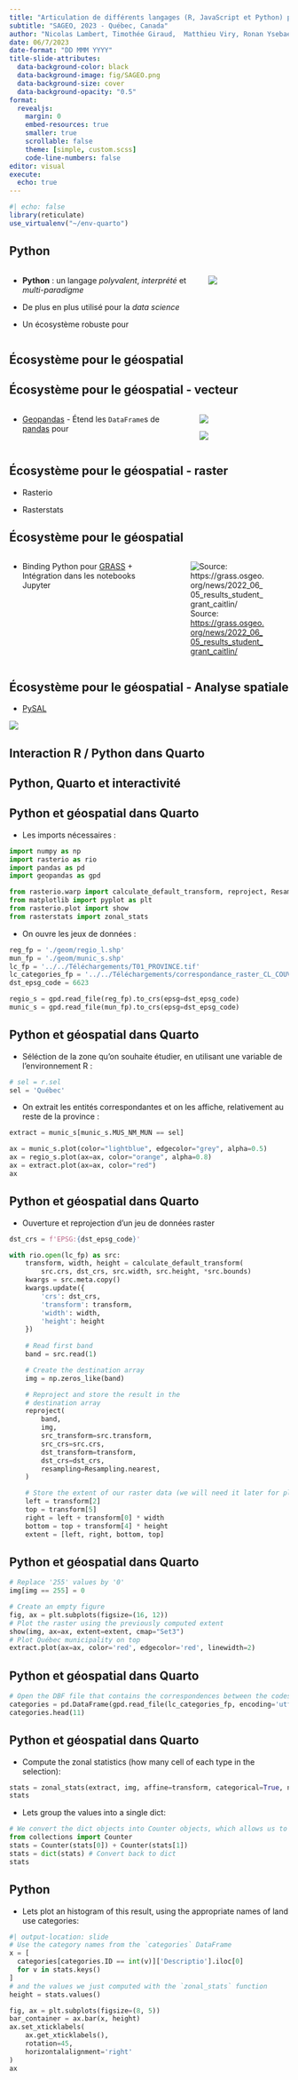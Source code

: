 ```yaml
---
title: "Articulation de différents langages (R, JavaScript et Python) pour la géovisualisation avec Quarto"
subtitle: "SAGEO, 2023 - Québec, Canada"
author: "Nicolas Lambert, Timothée Giraud,  Matthieu Viry, Ronan Ysebaert"
date: 06/7/2023
date-format: "DD MMM YYYY"
title-slide-attributes:
  data-background-color: black
  data-background-image: fig/SAGEO.png
  data-background-size: cover
  data-background-opacity: "0.5"
format:
  revealjs:
    margin: 0
    embed-resources: true
    smaller: true
    scrollable: false
    theme: [simple, custom.scss]
    code-line-numbers: false
editor: visual
execute:
  echo: true
---
```


```r
#| echo: false
library(reticulate)
use_virtualenv("~/env-quarto")
```

## Python

::: columns
::: {.column width="70%"}
- **Python** : un langage *polyvalent*, *interprété* et *multi-paradigme*

- De plus en plus utilisé pour la *data science*

- Un écosystème robuste pour 
:::

::: {.column width="30%"}
![](./fig/logo-python.png)
:::
:::

## Écosystème pour le géospatial

## Écosystème pour le géospatial - vecteur

::: columns
::: {.column width="66%"}
-   [Geopandas](https://geopandas.org/) - Étend les `DataFrame`s de [pandas](https://pandas.pydata.org/) pour
:::

::: {.column width="33%"}
![](./fig/logo-pandas.svg)

![](./fig/logo_geopandas.svg)
:::
:::

## Écosystème pour le géospatial - raster

-   Rasterio

-   Rasterstats

## Écosystème pour le géospatial

::: columns
::: {.column width="55%"}
-   Binding Python pour [GRASS](https://grass.osgeo.org/grass82/manuals/libpython/index.html) + Intégration dans les notebooks Jupyter
:::

::: {.column width="45%"}
![Source: <https://grass.osgeo.org/news/2022_06_05_results_student_grant_caitlin/>](./fig/grass_jupyter_combo_vis.png)
:::
:::

## Écosystème pour le géospatial - Analyse spatiale

-   [PySAL](https://pysal.org/)

![](./fig/logo-pysal.png)

## Interaction R / Python dans Quarto

## Python, Quarto et interactivité

## Python et géospatial dans Quarto

-   Les imports nécessaires :

```python
import numpy as np
import rasterio as rio
import pandas as pd
import geopandas as gpd

from rasterio.warp import calculate_default_transform, reproject, Resampling
from matplotlib import pyplot as plt
from rasterio.plot import show
from rasterstats import zonal_stats
```

-   On ouvre les jeux de données :

```python
reg_fp = './geom/regio_l.shp'
mun_fp = './geom/munic_s.shp'
lc_fp = '../../Téléchargements/T01_PROVINCE.tif'
lc_categories_fp = '../../Téléchargements/correspondance_raster_CL_COUV.dbf'
dst_epsg_code = 6623

regio_s = gpd.read_file(reg_fp).to_crs(epsg=dst_epsg_code)
munic_s = gpd.read_file(mun_fp).to_crs(epsg=dst_epsg_code)
```

## Python et géospatial dans Quarto

-   Séléction de la zone qu'on souhaite étudier, en utilisant une variable de l'environnement R :

```python
# sel = r.sel
sel = 'Québec'
```

-   On extrait les entités correspondantes et on les affiche, relativement au reste de la province :

```python
extract = munic_s[munic_s.MUS_NM_MUN == sel]

ax = munic_s.plot(color="lightblue", edgecolor="grey", alpha=0.5)
ax = regio_s.plot(ax=ax, color="orange", alpha=0.8)
ax = extract.plot(ax=ax, color="red")
ax
```

## Python et géospatial dans Quarto

-   Ouverture et reprojection d'un jeu de données raster

```python
dst_crs = f'EPSG:{dst_epsg_code}'

with rio.open(lc_fp) as src:
    transform, width, height = calculate_default_transform(
        src.crs, dst_crs, src.width, src.height, *src.bounds)
    kwargs = src.meta.copy()
    kwargs.update({
        'crs': dst_crs,
        'transform': transform,
        'width': width,
        'height': height
    })
    
    # Read first band
    band = src.read(1)

    # Create the destination array
    img = np.zeros_like(band)

    # Reproject and store the result in the
    # destination array
    reproject(
        band,
        img,
        src_transform=src.transform,
        src_crs=src.crs,
        dst_transform=transform,
        dst_crs=dst_crs,
        resampling=Resampling.nearest,
    )

    # Store the extent of our raster data (we will need it later for plotting)
    left = transform[2]
    top = transform[5]
    right = left + transform[0] * width
    bottom = top + transform[4] * height
    extent = [left, right, bottom, top]
```

## Python et géospatial dans Quarto

```python
# Replace '255' values by '0'
img[img == 255] = 0

# Create an empty figure
fig, ax = plt.subplots(figsize=(16, 12))
# Plot the raster using the previously computed extent
show(img, ax=ax, extent=extent, cmap="Set3")
# Plot Québec municipality on top
extract.plot(ax=ax, color='red', edgecolor='red', linewidth=2)

```

## Python et géospatial dans Quarto

```python
# Open the DBF file that contains the correspondences between the codes and the names of land use categories:
categories = pd.DataFrame(gpd.read_file(lc_categories_fp, encoding='utf-8')[['ID', 'CL_COUV', 'Descriptio']])
categories.head(11)
```

## Python et géospatial dans Quarto

-   Compute the zonal statistics (how many cell of each type in the selection):

```python
stats = zonal_stats(extract, img, affine=transform, categorical=True, nodata=0)
stats
```

-   Lets group the values into a single dict:

```python
# We convert the dict objects into Counter objects, which allows us to add them up by simply using the "+" operator.
from collections import Counter
stats = Counter(stats[0]) + Counter(stats[1])
stats = dict(stats) # Convert back to dict
stats
```

## Python

-   Lets plot an histogram of this result, using the appropriate names of land use categories:

```python
#| output-location: slide 
# Use the category names from the `categories` DataFrame
x = [
  categories[categories.ID == int(v)]['Descriptio'].iloc[0]
  for v in stats.keys()
]
# and the values we just computed with the `zonal_stats` function
height = stats.values()

fig, ax = plt.subplots(figsize=(8, 5))
bar_container = ax.bar(x, height)
ax.set_xticklabels(
    ax.get_xticklabels(),
    rotation=45,
    horizontalalignment='right'
)
ax
```
